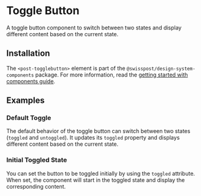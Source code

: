 
<Meta of={toggleButtonStories} />

# Toggle Button

<p className="lead">A toggle button component to switch between two states and display different content based on the current state.</p>

<Canvas sourceState="shown" of={toggleButtonStories.Default} />
<div className="hide-col-default">
  <Controls of={toggleButtonStories.Default} />
</div>

## Installation

The `<post-togglebutton>` element is part of the `@swisspost/design-system-components` package. For more information, read the [getting started with components guide](/?path=/docs/edfb619b-fda1-4570-bf25-20830303d483--docs).

## Examples

### Default Toggle

The default behavior of the toggle button can switch between two states (`toggled` and `untoggled`). It updates its `toggled` property and displays different content based on the current state.

<Canvas of={toggleButtonStories.Default} />

### Initial Toggled State

You can set the button to be toggled initially by using the `toggled` attribute. When set, the component will start in the toggled state and display the corresponding content.

<Canvas of={toggleButtonStories.InitiallyToggled} />
